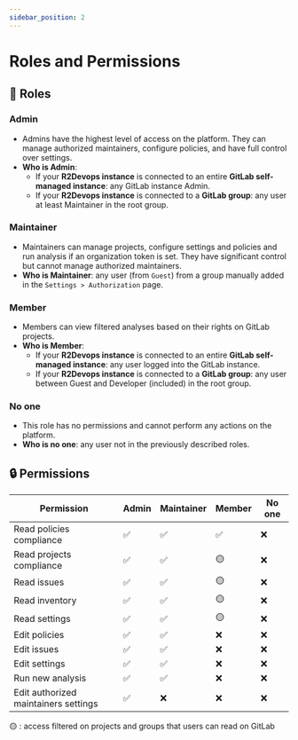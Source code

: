 ```yaml
---
sidebar_position: 2
---
```


# Roles and Permissions

## 👥 Roles

### Admin

- Admins have the highest level of access on the platform. They can manage authorized maintainers, configure policies, and have full control over settings.
- **Who is Admin**:
    - If your **R2Devops instance** is connected to an entire **GitLab self-managed instance**: any GitLab instance Admin.
    - If your **R2Devops instance** is connected to a **GitLab group**: any user at least Maintainer in the root group.

### Maintainer

- Maintainers can manage projects, configure settings and policies and run analysis if an organization token is set. They have significant control but cannot manage authorized maintainers.
- **Who is Maintainer**: any user (from `Guest`) from a group manually added in the `Settings > Authorization` page.

### Member

- Members can view filtered analyses based on their rights on GitLab projects.
- **Who is Member**:
    - If your **R2Devops instance** is connected to an entire **GitLab self-managed instance**: any user logged into the GitLab instance.
    - If your **R2Devops instance** is connected to a **GitLab group**: any user between Guest and Developer (included) in the root group.

### No one

- This role has no permissions and cannot perform any actions on the platform.
- **Who is no one**: any user not in the previously described roles.

## 🔒 Permissions

| Permission                            | Admin | Maintainer | Member | No one |
|---------------------------------------|-------|------------|--------|--------|
| Read policies compliance              | ✅    | ✅         | ✅     | ❌     |
| Read projects compliance              | ✅    | ✅         | 🟡     | ❌     |
| Read issues                           | ✅    | ✅         | 🟡     | ❌     |
| Read inventory                        | ✅    | ✅         | 🟡     | ❌     |
| Read settings                         | ✅    | ✅         | 🟡     | ❌     |
| Edit policies                         | ✅    | ✅         | ❌     | ❌     |
| Edit issues                           | ✅    | ✅         | ❌     | ❌     |
| Edit settings                         | ✅    | ✅         | ❌     | ❌     |
| Run new analysis                      | ✅    | ✅         | ❌     | ❌     |
| Edit authorized maintainers settings  | ✅    | ❌         | ❌     | ❌     |

🟡 : access filtered on projects and groups that users can read on GitLab
